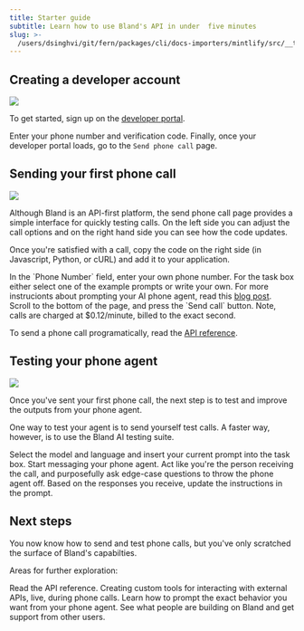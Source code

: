 ```yaml
---
title: Starter guide
subtitle: Learn how to use Bland's API in under  five minutes
slug: >-
  /users/dsinghvi/git/fern/packages/cli/docs-importers/mintlify/src/__test__/fixtures/bland/starter-guide
---
```



## Creating a developer account

<img src="../../../../../../../../../../../../developerportal.png"></img>

To get started, sign up on the <a href="https://app.bland.ai">developer portal</a>.

Enter your phone number and verification code. Finally, once your developer portal loads, go to the `Send phone call` page.

## Sending your first phone call

<img src="../../../../../../../../../../../../send-phone-call.png"></img>

Although Bland is an API-first platform, the send phone call page provides a simple interface for quickly testing calls. On the left side you can adjust the call options and on the right hand side you can see how the code updates.

Once you're satisfied with a call, copy the code on the right side (in Javascript, Python, or cURL) and add it to your application.

<Steps>
  <Step title="Enter your phone number">In the `Phone Number` field, enter your own phone number.</Step>
  <Step title="Write your prompt">
    For the task box either select one of the example prompts or write your own. For more instrucionts about prompting
    your AI phone agent, read this <a href="https://www.bland.ai/blog/prompting-guide-ai-phone-calls">blog post</a>.
  </Step>
  <Step title="Send the call">
    Scroll to the bottom of the page, and press the `Send call` button. Note, calls are charged at $0.12/minute, billed
    to the exact second.
  </Step>
</Steps>

To send a phone call programatically, read the <a href="/api-v1/post/calls">API reference</a>.

## Testing your phone agent

<img src="testing.png"></img>

Once you've sent your first phone call, the next step is to test and improve the outputs from your phone agent.

One way to test your agent is to send yourself test calls. A faster way, however, is to use the Bland AI testing suite.

<Steps>
  <Step title="Set up the test suite">
    Select the model and language and insert your current prompt into the task box.
  </Step>
  <Step title="Write a message">
    Start messaging your phone agent. Act like you're the person receiving the call, and purposefully ask edge-case
    questions to throw the phone agent off.
  </Step>
  <Step title="Update the prompt">Based on the responses you receive, update the instructions in the prompt.</Step>
</Steps>

## Next steps

You now know how to send and test phone calls, but you've only scratched the surface of Bland's capabilties.

Areas for further exploration:

<CardGroup cols={2}>
  <Card title="API Reference" icon="code" href="/api-v1">
    Read the API reference.
  </Card>
  <Card title="Custom tools" icon="hammer" href="/tutorials/custom-tools">
    Creating custom tools for interacting with external APIs, live, during phone calls.
  </Card>
  <Card title="Prompting guide" icon="file" href="https://www.bland.ai/blog/prompting-guide-ai-phone-calls">
    Learn how to prompt the exact behavior you want from your phone agent.
  </Card>
  <Card title="Join the community" icon="discord" href="https://discord.com/invite/8xGGg2KfH7">
    See what people are building on Bland and get support from other users.
  </Card>
</CardGroup>

